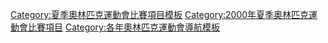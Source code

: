 {{Navbox
|name = 2000年夏季奥林匹克运动会比赛项目
|title = [[2000年夏季奥林匹克运动会|2000年夏季奧林匹克運動會]]比賽項目
|listclass = hlist
|titlestyle = background:#BFD7FF;
|list1 = 
*[[2000年夏季奥林匹克运动会足球比赛|足球]]
*[[2000年夏季奥林匹克运动会篮球比赛|篮球]]
*[[2000年夏季奧林匹克運動會排球比賽|排球]]
*[[2000年夏季奥林匹克运动会田径比赛|田径]]
*[[2000年夏季奥林匹克运动会游泳比赛|游泳]]
*[[2000年夏季奥林匹克运动会射击比赛|射击]]
*[[2000年夏季奥林匹克运动会体操比赛|体操]]
*[[2000年夏季奥林匹克运动会乒乓球比赛|乒乓球]]
*[[2000年夏季奥林匹克运动会羽毛球比赛|羽毛球]]
*[[2000年夏季奧林匹克運動會網球比賽|網球]]
*[[2000年夏季奥林匹克运动会手球比赛|手球]]
*[[2000年夏季奧林匹克運動會棒球比賽|棒球]]
*[[2000年夏季奧林匹克運動會壘球比賽|壘球]]
*[[2000年夏季奥林匹克运动会曲棍球比赛|曲棍球]]
*[[2000年夏季奥林匹克运动会举重比赛|举重]]
*[[2000年夏季奥林匹克运动会摔跤比赛|摔跤]]
*[[2000年夏季奥林匹克运动会拳击比赛|拳击]]
*[[2000年夏季奥林匹克运动会柔道比赛|柔道]]
*[[2000年夏季奥林匹克运动会跆拳道比赛|跆拳道]]
*[[2000年夏季奥林匹克运动会击剑比赛|击剑]]
*[[2000年夏季奥林匹克运动会射箭比赛|射箭]]
*[[2000年夏季奥林匹克运动会帆船比赛|帆船]]
*[[2000年夏季奥林匹克运动会赛艇比赛|赛艇]]
*[[2000年夏季奥林匹克运动会皮划艇比赛|皮划艇]]
*[[2000年夏季奥林匹克运动会自行车比赛|自行车]]
*[[2000年夏季奥林匹克运动会马术比赛|马术]]
*[[2000年夏季奥林匹克运动会现代五项比赛|现代五项]]
*[[2000年夏季奥林匹克运动会铁人三项比赛|铁人三项]]
*[[2000年夏季奥林匹克运动会花样游泳比赛|花样游泳]]
*[[2000年夏季奥林匹克运动会跳水比赛|跳水]]
*[[2000年夏季奥林匹克运动会水球比赛|水球]]
}}<noinclude>
[[Category:夏季奧林匹克運動會比賽項目模板‎]]
[[Category:2000年夏季奧林匹克運動會比賽項目]]
[[Category:各年奧林匹克運動會導航模板]]
</noinclude>